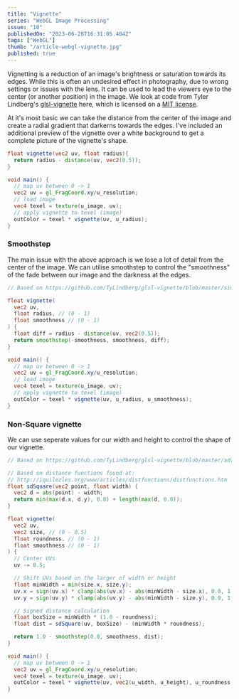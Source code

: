 ```yaml
---
title: "Vignette"
series: "WebGL Image Processing"
issue: "10"
publishedOn: "2023-06-28T16:31:05.404Z"
tags: ["WebGL"]
thumb: "/article-webgl-vignette.jpg"
published: true
---
```


<WebGLImageProcessingIntro />

Vignetting is a reduction of an image's brightness or saturation towards its edges. While this is often an undesired effect in photography, due to wrong settings or issues with the lens. It can be used to lead the viewers eye to the center (or another position) in the image. We look at code from Tyler Lindberg's [glsl-vignette](https://github.com/TyLindberg/glsl-vignette) here, which is licensed on a [MIT license](https://github.com/TyLindberg/glsl-vignette/blob/master/LICENSE).

At it's most basic we can take the distance from the center of the image and create a radial gradient that darkerns towards the edges. I've included an additional preview of the vignette over a white background to get a complete picture of the vignette's shape.

<Dither step="vignette-basic" />

```glsl
float vignette(vec2 uv, float radius){
  return radius - distance(uv, vec2(0.5));
}

void main() {
  // map uv between 0 -> 1
  vec2 uv = gl_FragCoord.xy/u_resolution;
  // load image
  vec4 texel = texture(u_image, uv);
  // apply vignette to texel (image)
  outColor = texel * vignette(uv, u_radius);
}
```

### Smoothstep

The main issue with the above approach is we lose a lot of detail from the center of the image. We can utilise smoothstep to control the "smoothness" of the fade between our image and the darkness at the edges. 

<Dither step="vignette-simple" />

```glsl 
// Based on https://github.com/TyLindberg/glsl-vignette/blob/master/simple.glsl

float vignette(
  vec2 uv, 
  float radius, // (0 - 1)
  float smoothness // (0 - 1)
) {
  float diff = radius - distance(uv, vec2(0.5));
  return smoothstep(-smoothness, smoothness, diff);
}

void main() {
  // map uv between 0 -> 1
  vec2 uv = gl_FragCoord.xy/u_resolution;
  // load image
  vec4 texel = texture(u_image, uv);
  // apply vignette to texel (image)
  outColor = texel * vignette(uv, u_radius, u_smoothness);
}
```

### Non-Square vignette

We can use seperate values for our width and height to control the shape of our vignette.

<Dither step="vignette" />

```glsl 
// Based on https://github.com/TyLindberg/glsl-vignette/blob/master/advanced.glsl

// Based on distance functions found at:
// http://iquilezles.org/www/articles/distfunctions/distfunctions.htm
float sdSquare(vec2 point, float width) {
  vec2 d = abs(point) - width;
  return min(max(d.x, d.y), 0.0) + length(max(d, 0.0));
}

float vignette(
  vec2 uv, 
  vec2 size, // (0 - 0.5)
  float roundness, // (0 - 1)
  float smoothness // (0 - 1)
) {
  // Center UVs
  uv -= 0.5;

  // Shift UVs based on the larger of width or height
  float minWidth = min(size.x, size.y);
  uv.x = sign(uv.x) * clamp(abs(uv.x) - abs(minWidth - size.x), 0.0, 1.0);
  uv.y = sign(uv.y) * clamp(abs(uv.y) - abs(minWidth - size.y), 0.0, 1.0);

  // Signed distance calculation
  float boxSize = minWidth * (1.0 - roundness);
  float dist = sdSquare(uv, boxSize) - (minWidth * roundness);

  return 1.0 - smoothstep(0.0, smoothness, dist);
}

void main() {
  // map uv between 0 -> 1
  vec2 uv = gl_FragCoord.xy/u_resolution;
  vec4 texel = texture(u_image, uv);
  outColor = texel * vignette(uv, vec2(u_width, u_height), u_roundness, u_smoothness);
}
```

